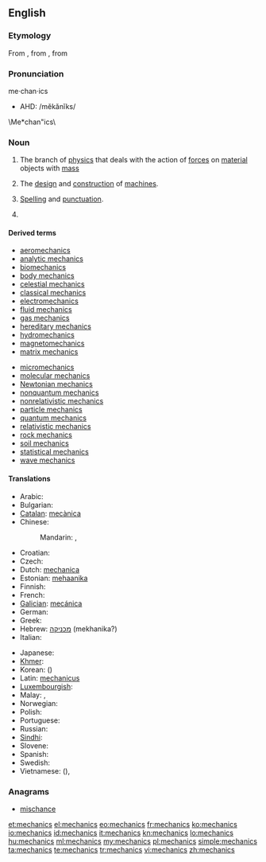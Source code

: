 {{wikipedia}}
==English==

===Etymology===
From {{etyl|la|en}} {{term|mechanicus|lang=la}}, from {{etyl|grc|en}} {{term|μηχανικός|tr=mēkhanikos|lang=grc|sc=polytonic}}, from {{term|μηχανή||machine, tool|tr=mēkhanē|lang=grc|sc=polytonic}}

===Pronunciation===
me·chan·ics
* AHD: /mĕkănĭks/
\Me*chan"ics\

===Noun===
{{en-noun|-}}

# {{physics}} The branch of [[physics]] that deals with the action of [[force]]s on [[material]] objects with [[mass]]
# The [[design]] and [[construction]] of [[machine]]s.
# {{context|writing}} [[spelling|Spelling]] and [[punctuation]].
# {{plural of|mechanic}}

====Derived terms====
{{rel-top|Derived terms}}
* [[aeromechanics]]
* [[analytic mechanics]]
* [[biomechanics]]
* [[body mechanics]]
* [[celestial mechanics]]
* [[classical mechanics]]
* [[electromechanics]]
* [[fluid mechanics]]
* [[gas mechanics]]
* [[hereditary mechanics]]
* [[hydromechanics]]
* [[magnetomechanics]]
* [[matrix mechanics]]
{{rel-mid}}
* [[micromechanics]]
* [[molecular mechanics]]
* [[Newtonian mechanics]]
* [[nonquantum mechanics]]
* [[nonrelativistic mechanics]]
* [[particle mechanics]]
* [[quantum mechanics]]
* [[relativistic mechanics]]
* [[rock mechanics]]
* [[soil mechanics]]
* [[statistical mechanics]]
* [[wave mechanics]]
{{rel-bottom}}

====Translations====
{{trans-top|a branch of physics}}
* Arabic: {{t|ar|ميكانيكا|f|tr=mikānikā|sc=Arab}}
* Bulgarian: {{t|bg|механика|f|tr=mehánika|sc=Cyrl}}
* [[Catalan]]: [[mecànica]] {{f}}
* Chinese:
*: Mandarin: {{t|zh|力學|sc=Hani}}, {{t|zh|力学|tr=lìxué|sc=Hani}}
* Croatian: {{t-|hr|mehanika|f}}
* Czech: {{t-|cs|mechanika|f}}
* Dutch: [[mechanica]]
* Estonian: [[mehaanika]]
* Finnish: {{t-|fi|mekaniikka}}
* French: {{t|fr|mécanique|f}}
* [[Galician]]: [[mecánica]]
* German: {{t|de|Mechanik|f}}
* Greek: {{t|el|μηχανική|f|tr=mikhanikí}}
* Hebrew: [[מכניקה]] (mekhanika?)
* Italian: {{t+|it|meccanica|f}}
{{trans-mid}}
* Japanese: {{t|ja|力学|tr=りきがく, rikigaku|sc=Jpan}}
* [[Khmer]]: {{t|km|យន្តវិទ្យា|tr=yon vi tyea|sc=Khmr}}
* Korean: {{t|ko|역학|tr=yeok-hak|sc=Kore}} ({{t|ko|力學|sc=Kore}})
* Latin: [[mechanicus]]
* [[Luxembourgish]]: {{t|lb|Mechanik|f}}
* Malay: {{t|ms|kaji daya}}, {{t|ms|mekanik}}
* Norwegian: {{t|no|mekanikk}}
* Polish: {{t+|pl|mechanika|f}}
* Portuguese: {{t+|pt|mecânica|f}}
* Russian: {{t|ru|механика|f|sc=Cyrl|tr=mexánika|alt=меха́ника}}
* [[Sindhi]]: {{t+|sd|ميڪانيات|f|sc=Arab|xs=Sindhi}}
* Slovene: {{t+|sl|mehanika|f}}
* Spanish: {{t+|es|mecánica|f}}
* Swedish: {{t|sv|mekanik|c}}
* Vietnamese: {{t|vi|lực học}} ({{t|vi|力學}}), {{t|vi|cơ học}}
{{trans-bottom}}

===Anagrams===
* [[mischance#English|mischance]]

[[et:mechanics]]
[[el:mechanics]]
[[eo:mechanics]]
[[fr:mechanics]]
[[ko:mechanics]]
[[io:mechanics]]
[[id:mechanics]]
[[it:mechanics]]
[[kn:mechanics]]
[[lo:mechanics]]
[[hu:mechanics]]
[[ml:mechanics]]
[[my:mechanics]]
[[pl:mechanics]]
[[simple:mechanics]]
[[ta:mechanics]]
[[te:mechanics]]
[[tr:mechanics]]
[[vi:mechanics]]
[[zh:mechanics]]